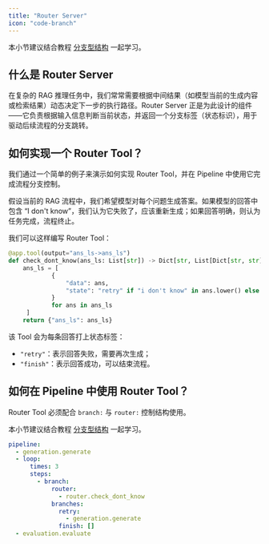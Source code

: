 ```yaml
---
title: "Router Server"
icon: "code-branch"
---
```


<Note>本小节建议结合教程 [分支型结构](/pages/cn/tutorials/part_2/branch) 一起学习。</Note>

## 什么是 Router Server

在复杂的 RAG 推理任务中，我们常常需要根据中间结果（如模型当前的生成内容或检索结果）动态决定下一步的执行路径。Router Server 正是为此设计的组件——它负责根据输入信息判断当前状态，并返回一个分支标签（状态标识），用于驱动后续流程的分支跳转。

## 如何实现一个 Router Tool？

我们通过一个简单的例子来演示如何实现 Router Tool，并在 Pipeline 中使用它完成流程分支控制。

假设当前的 RAG 流程中，我们希望模型对每个问题生成答案。如果模型的回答中包含 “I don't know”，我们认为它失败了，应该重新生成；如果回答明确，则认为任务完成，流程终止。

我们可以这样编写 Router Tool：

```python servers/router/src/router.py icon="python"
@app.tool(output="ans_ls->ans_ls")
def check_dont_know(ans_ls: List[str]) -> Dict[str, List[Dict[str, str]]]:
    ans_ls = [
            {
                "data": ans,
                "state": "retry" if "i don't know" in ans.lower() else "finish"
            }
            for ans in ans_ls
     ]
    return {"ans_ls": ans_ls}
```
    
该 Tool 会为每条回答打上状态标签：

- `"retry"`：表示回答失败，需要再次生成；
- `"finish"`：表示回答成功，可以结束流程。

## 如何在 Pipeline 中使用 Router Tool？

Router Tool 必须配合 `branch:` 与 `router:` 控制结构使用。

<Note>本小节建议结合教程 [分支型结构](/pages/cn/tutorials/part_2/branch) 一起学习。</Note>

```yaml
pipeline:
  - generation.generate
  - loop:
      times: 3
      steps:
        - branch:
            router:
              - router.check_dont_know
            branches:
              retry:
                - generation.generate
              finish: []
  - evaluation.evaluate
```